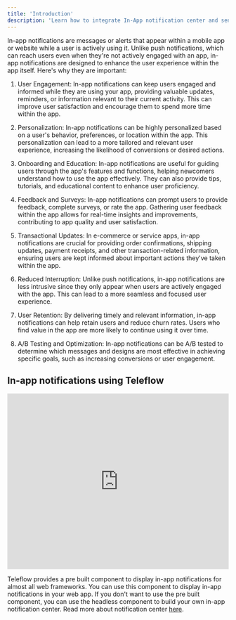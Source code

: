 ```yaml
---
title: 'Introduction'
description: 'Learn how to integrate In-App notification center and send In-App notification using Teleflow'
---
```

In-app notifications are messages or alerts that appear within a mobile app or website while a user is actively using it. Unlike push notifications, which can reach users even when they're not actively engaged with an app, in-app notifications are designed to enhance the user experience within the app itself. Here's why they are important:

1. User Engagement: In-app notifications can keep users engaged and informed while they are using your app, providing valuable updates, reminders, or information relevant to their current activity. This can improve user satisfaction and encourage them to spend more time within the app.

2. Personalization: In-app notifications can be highly personalized based on a user's behavior, preferences, or location within the app. This personalization can lead to a more tailored and relevant user experience, increasing the likelihood of conversions or desired actions.

3. Onboarding and Education: In-app notifications are useful for guiding users through the app's features and functions, helping newcomers understand how to use the app effectively. They can also provide tips, tutorials, and educational content to enhance user proficiency.

4. Feedback and Surveys: In-app notifications can prompt users to provide feedback, complete surveys, or rate the app. Gathering user feedback within the app allows for real-time insights and improvements, contributing to app quality and user satisfaction.

5. Transactional Updates: In e-commerce or service apps, in-app notifications are crucial for providing order confirmations, shipping updates, payment receipts, and other transaction-related information, ensuring users are kept informed about important actions they've taken within the app.

6. Reduced Interruption: Unlike push notifications, in-app notifications are less intrusive since they only appear when users are actively engaged with the app. This can lead to a more seamless and focused user experience.

7. User Retention: By delivering timely and relevant information, in-app notifications can help retain users and reduce churn rates. Users who find value in the app are more likely to continue using it over time.

8. A/B Testing and Optimization: In-app notifications can be A/B tested to determine which messages and designs are most effective in achieving specific goals, such as increasing conversions or user engagement.


## In-app notifications using Teleflow

<iframe src="https://www.loom.com/embed/e1a6a16b024a408eafb15dfcc2d2e0c3" width="100%" height="400px" frameBorder="0" allowFullScreen></iframe>

Teleflow provides a pre built component to display in-app notifications for almost all web frameworks. You can use this component to display in-app notifications in your web app. If you don't want to use the pre built component, you can use the headless component to build your own in-app notification center. Read more about notification center [here](/notification-center/introduction).





